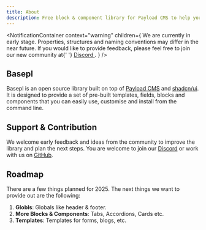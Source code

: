 ```yaml
---
title: About
description: Free block & component library for Payload CMS to help you build faster.
---
```


<NotificationContainer
  context="warning"
  children={
    <span>
      We are currently in early stage. Properties, structures and naming
      conventions may differ in the near future. If you would like to provide
      feedback, please feel free to join our new community at{' '}
      <a href="https://discord.gg/b99KZMW2" target="_blank">
        Discord
      </a>
      .
    </span>
  }
/>

## Basepl

Basepl is an open source library built on top of [Payload CMS](https://payloadcms.com/) and [shadcn/ui](https://ui.shadcn.com/). It is designed to provide a set of pre-built templates, fields, blocks and components that you can easily use, customise and install from the command line.

<DocsCardsContainer />

## Support & Contribution

We welcome early feedback and ideas from the community to improve the library and plan the next steps. You are welcome to join our [Discord](https://discord.gg/b99KZMW2) or work with us on [GitHub](https://github.com/devsub-agency/basepl).

## Roadmap

There are a few things planned for 2025. The next things we want to provide out are the following:

1. **Globls**: Globals like header & footer.
2. **More Blocks & Components**: Tabs, Accordions, Cards etc.
3. **Templates**: Templates for forms, blogs, etc.
